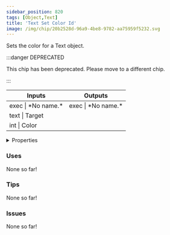 ```yaml
---
sidebar_position: 820
tags: [Object,Text]
title: 'Text Set Color Id'
image: /img/chip/20b2528d-96a9-4be8-9782-aa75959f5232.svg
---
```


Sets the color for a Text object.

:::danger DEPRECATED

This chip has been deprecated. Please move to a different chip.

:::

<IChip uuid="20b2528d-96a9-4be8-9782-aa75959f5232"/>

<table><thead><tr><th>Inputs</th><th>Outputs</th></tr></thead><tbody><tr><td>exec | *No name.*</td><td>exec | *No name.*</td></tr><tr><td>text | Target</td><td /></tr><tr><td>int | Color</td><td /></tr></tbody></table>

<details>
  <summary>Properties</summary>
  <div>
    <div>
    <table>
      <tbody>
        <tr>
          <td>Is beta required?</td>
          <td>No</td>
        </tr>
        <tr>
          <td>Is chip a trolling risk?</td>
          <td>No</td>
        </tr>
        <tr>
          <td>Is chip a role assignment risk?</td>
          <td>No</td>
        </tr>
        <tr>
          <td>Chip UUID</td>
          <td>20b2528d-96a9-4be8-9782-aa75959f5232</td>
        </tr>
        <tr>
          <td>Room availability</td>
          <td>Available everywhere</td>
        </tr>
      </tbody>
    </table>
    </div>
  </div>
</details>

### Uses

None so far!

### Tips

None so far!

### Issues

None so far!